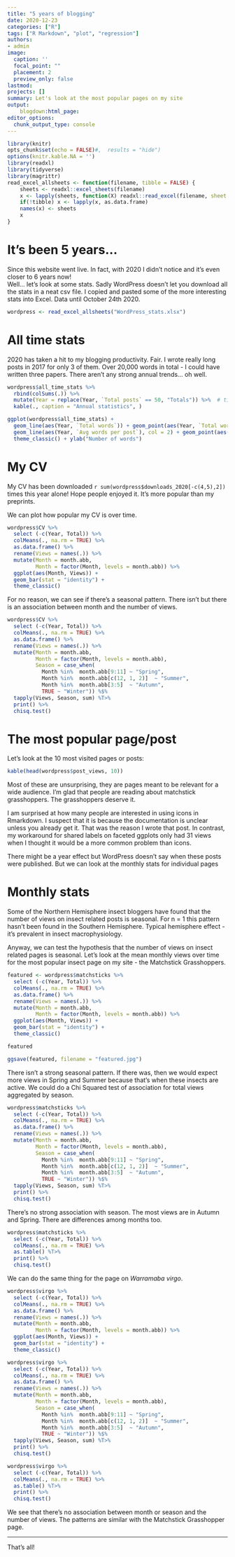 ```yaml
---
title: "5 years of blogging"
date: 2020-12-23
categories: ["R"]
tags: ["R Markdown", "plot", "regression"]
authors:
- admin
image: 
  caption: ''
  focal_point: ""
  placement: 2
  preview_only: false
lastmod: 
projects: []
summary: Let's look at the most popular pages on my site
output: 
    blogdown:html_page:
editor_options: 
  chunk_output_type: console
---
```


```r
library(knitr)
opts_chunk$set(echo = FALSE)#, 	results = "hide")
options(knitr.kable.NA = '')
library(readxl)
library(tidyverse)
library(magrittr)
read_excel_allsheets <- function(filename, tibble = FALSE) {
    sheets <- readxl::excel_sheets(filename)
    x <- lapply(sheets, function(X) readxl::read_excel(filename, sheet = X))
    if(!tibble) x <- lapply(x, as.data.frame)
    names(x) <- sheets
    x
}
```

# It's been 5 years...

Since this website went live. In fact, with 2020 I didn't notice and it's even closer to 6 years now!  
Well... let's look at some stats. Sadly WordPress doesn't let you download all the stats in a neat csv file. I copied and pasted some of the more interesting stats into Excel. Data until October 24th 2020.

```r
wordpress <- read_excel_allsheets("WordPress_stats.xlsx")
```

# All time stats

2020 has taken a hit to my blogging productivity. Fair. I wrote really long posts in 2017 for only 3 of them. Over 20,000 words in total - I could have written three papers. There aren't any strong annual trends... oh well.

```r
wordpress$all_time_stats %>% 
  rbind(colSums(.)) %>% 
  mutate(Year = replace(Year, `Total posts` == 50, "Totals")) %>%  # tidy up
  kable(., caption = "Annual statistics", )

ggplot(wordpress$all_time_stats) +
  geom_line(aes(Year, `Total words`)) + geom_point(aes(Year, `Total words`)) +
  geom_line(aes(Year, `Avg words per post`), col = 2) + geom_point(aes(Year, `Avg words per post`), col = 2) +
  theme_classic() + ylab("Number of words")
```

# My CV

My CV has been downloaded `r sum(wordpress$downloads_2020[-c(4,5),2])` times this year alone! Hope people enjoyed it. It's more popular than my preprints.

We can plot how popular my CV is over time.

```r
wordpress$CV %>%
  select (-c(Year, Total)) %>% 
  colMeans(., na.rm = TRUE) %>% 
  as.data.frame() %>%
  rename(Views = names(.)) %>% 
  mutate(Month = month.abb,
         Month = factor(Month, levels = month.abb)) %>% 
  ggplot(aes(Month, Views)) +
  geom_bar(stat = "identity") +
  theme_classic()
```


For no reason, we can see if there's a seasonal pattern. There isn't but there is an association between month and the number of views.

```r
wordpress$CV %>%
  select (-c(Year, Total)) %>% 
  colMeans(., na.rm = TRUE) %>% 
  as.data.frame() %>%
  rename(Views = names(.)) %>% 
  mutate(Month = month.abb,
         Month = factor(Month, levels = month.abb),
         Season = case_when(
           Month %in%  month.abb[9:11] ~ "Spring",
           Month %in%  month.abb[c(12, 1, 2)]  ~ "Summer",
           Month %in%  month.abb[3:5]  ~ "Autumn",
           TRUE ~ "Winter")) %$% 
  tapply(Views, Season, sum) %T>%
  print() %>% 
  chisq.test()
```

# The most popular page/post

Let's look at the 10 most visited pages or posts:

```r
kable(head(wordpress$post_views, 10))
```

Most of these are unsurprising, they are pages meant to be relevant for a wide audience. I'm glad that people are reading about matchstick grasshoppers. The grasshoppers deserve it.  

I am surprised at how many people are interested in using icons in Rmarkdown. I suspect that it is because the documentation is unclear unless you already get it. That was the reason I wrote that post. In contrast, my workaround for shared labels on faceted ggplots only had 31 views when I thought it would be a more common problem than icons.  

There might be a year effect but WordPress doesn't say when these posts were published. But we can look at the monthly stats for individual pages

# Monthly stats

Some of the Northern Hemisphere insect bloggers have found that the number of views on insect related posts is seasonal. For n = 1 this pattern hasn't been found in the Southern Hemisphere. Typical hemisphere effect - it's prevalent in insect macrophysiology.

Anyway, we can test the hypothesis that the number of views on insect related pages is seasonal. Let's look at the mean monthly views over time for the most popular insect page on my site - the Matchstick Grasshoppers.

```r
featured <- wordpress$matchsticks %>%
  select (-c(Year, Total)) %>% 
  colMeans(., na.rm = TRUE) %>% 
  as.data.frame() %>%
  rename(Views = names(.)) %>% 
  mutate(Month = month.abb,
         Month = factor(Month, levels = month.abb)) %>%  
  ggplot(aes(Month, Views)) +
  geom_bar(stat = "identity") +
  theme_classic() 

featured

ggsave(featured, filename = "featured.jpg")
```

There isn't a strong seasonal pattern. If there was, then we would expect more views in Spring and Summer because that's when these insects are active. We could do a Chi Squared test of association for total views aggregated by season. 

```r
wordpress$matchsticks %>%
  select (-c(Year, Total)) %>% 
  colMeans(., na.rm = TRUE) %>% 
  as.data.frame() %>%
  rename(Views = names(.)) %>% 
  mutate(Month = month.abb,
         Month = factor(Month, levels = month.abb),
         Season = case_when(
           Month %in%  month.abb[9:11] ~ "Spring",
           Month %in%  month.abb[c(12, 1, 2)]  ~ "Summer",
           Month %in%  month.abb[3:5]  ~ "Autumn",
           TRUE ~ "Winter")) %$% 
  tapply(Views, Season, sum) %T>%
  print() %>% 
  chisq.test() 

```


There's no strong association with season. The most views are in Autumn and Spring. There are differences among months too.

```r
wordpress$matchsticks %>%
  select (-c(Year, Total)) %>% 
  colMeans(., na.rm = TRUE) %>% 
  as.table() %T>%
  print() %>% 
  chisq.test()
```

We can do the same thing for the page on *Warramaba virgo*.

```r
wordpress$virgo %>%
  select (-c(Year, Total)) %>% 
  colMeans(., na.rm = TRUE) %>% 
  as.data.frame() %>%
  rename(Views = names(.)) %>% 
  mutate(Month = month.abb,
         Month = factor(Month, levels = month.abb)) %>% 
  ggplot(aes(Month, Views)) +
  geom_bar(stat = "identity") +
  theme_classic()
```
```r
wordpress$virgo %>%
  select (-c(Year, Total)) %>% 
  colMeans(., na.rm = TRUE) %>% 
  as.data.frame() %>%
  rename(Views = names(.)) %>% 
  mutate(Month = month.abb,
         Month = factor(Month, levels = month.abb),
         Season = case_when(
           Month %in%  month.abb[9:11] ~ "Spring",
           Month %in%  month.abb[c(12, 1, 2)]  ~ "Summer",
           Month %in%  month.abb[3:5]  ~ "Autumn",
           TRUE ~ "Winter")) %$% 
  tapply(Views, Season, sum) %T>%
  print() %>%  
  chisq.test()
```

```r
wordpress$virgo %>%
  select (-c(Year, Total)) %>% 
  colMeans(., na.rm = TRUE) %>% 
  as.table() %T>%
  print() %>% 
  chisq.test()
```

We see that there's no association between month or season and the number of views. The patterns are similar with the Matchstick Grasshopper page.

*** 
That's all!  


